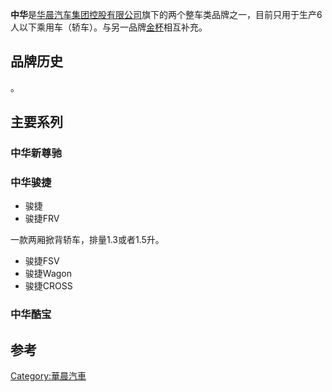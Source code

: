 '''中华'''是[[华晨汽车集团控股有限公司|华晨汽车集团控股有限公司]]旗下的两个整车类品牌之一，目前只用于生产6人以下乘用车（轿车）。与另一品牌[[金杯|金杯]]相互补充。
==品牌历史==
{{fact|time=2009-10-18|最初由[[仰融|仰融]]建立的华晨控股建立}}。

==主要系列==
===中华新尊驰===
===中华骏捷===
*骏捷
*骏捷FRV
一款两厢掀背轿车，排量1.3或者1.5升。
*骏捷FSV
*骏捷Wagon
*骏捷CROSS

===中华酷宝===

==参考==
{{Brilliance Auto}}

[[Category:華晨汽車|Category:華晨汽車]]